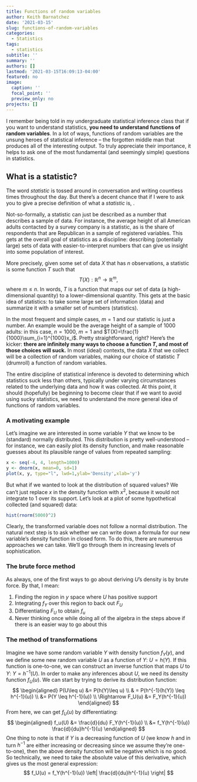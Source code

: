 ```yaml
---
title: Functions of random variables
author: Keith Barnatchez
date: '2021-03-15'
slug: functions-of-random-variables
categories:
  - Statistics
tags:
  - statistics
subtitle: ''
summary: ''
authors: []
lastmod: '2021-03-15T16:09:13-04:00'
featured: no
image:
  caption: ''
  focal_point: ''
  preview_only: no
projects: []
---
```


I remember being told in my undergraduate statistical inference class that if you want to understand statistics, **you need to understand functions of random variables**. In a lot of ways, functions of random variables are the unsung heroes of statistical inference -- the forgotten middle man that produces all of the interesting output. To truly appreciate their importance, it helps to ask one of the most fundamental (and seemingly simple) questions in statistics.

## What is a statistic?
The word *statistic* is tossed around in conversation and writing countless times throughout the day. But there's a decent chance that if I were to ask you to give a precise definition of what a *statistic* is, .

Not-so-formally, a statistic can just be described as a number that describes a sample of data. For instance, the average height of all American adults contacted by a survey company is a statistic, as is the share of respondents that are Republican in a sample of registered variables. This gets at the overall goal of statistics as a discipline: describing (potentially large) sets of data with easier-to-interpret numbers that can give us insight into some population of interest. 

More precisely, given some set of data $X$ that has $n$ observations, a statistic is some function $T$ such that 
$$
T(X): \mathbb{R}^n \to \mathbb{R}^m,
$$
where $m \leq n$. In words, $T$ is a function that maps our set of data (a high-dimensional quantity) to a lower-dimensional quantity. This gets at the basic idea of statistics: to take some large set of information (data) and summarize it with a smaller set of numbers (statistics).

In the most frequent and simple cases, $m=1$ and our statistic is just a number. An example would be the average height of a sample of $1000$ adults: in this case, $n=1000$, $m=1$ and $T(X)=\frac{1}{1000}\sum_{i=1}^{1000}x_i$. Pretty straightforward, right? Here's the kicker: **there are infinitely many ways to choose a function $T$, and most of those choices will suck.** In most (ideal) contexts, the data $X$ that we collect will be a collection of random variables, making our choice of statistic $T$ (drumroll) a function of random variables.

The entire discipline of statistical inference is devoted to determining which statistics suck less than others, typically under varying circumstances related to the underlying data and how it was collected. At this point, it should (hopefully) be beginning to become clear that if we want to avoid using sucky statistics, we need to understand the more general idea of functions of random variables.

### A motivating example

Let's imagine we are interested in some variable $Y$ that we know to be (standard) normally distributed. This distribution is pretty well-understood -- for instance, we can easily plot its density function, and make reasonable guesses about its plausible range of values from repeated sampling:

```r
x <- seq(-4, 4, length=1000)
y <- dnorm(x, mean=0, sd=1)
plot(x, y, type="l", lwd=1,ylab='Density',xlab='y')
```

But what if we wanted to look at the distribution of squared values? We can't just replace $x$ in the density function with $x^2$, because it would not integrate to 1 over its support. Let's look at a plot of some hypothetical collected (and squared) data: 

```r
hist(rnorm(5000)^2)
```

Clearly, the transformed variable does not follow a normal distribution. The natural next step is to ask whether we can write down a formula for our new variable's density function in closed form. To do this, there are numerous approaches we can take. We'll go through them in increasing levels of sophistication.


### The brute force method

As always, one of the first ways to go about deriving $U$'s density is by brute force. By that, I mean:

1. Finding the region in $y$ space where $U$ has positive support  
2. Integrating $f_Y$ over this region to back out $F_U$
3. Differentiating $F_U$ to obtain $f_u$
4. Never thinking once while doing all of the algebra in the steps above if there is an easier way to go about this


### The method of transformations

Imagine we have some random variable $Y$ with density function $f_Y(y)$, and we define some new random variable $U$ as a function of $Y$: $U=h(Y)$. If this function is one-to-one, we can construct an inverse function that maps $U$ to $Y$: $Y=h^{-1}(U)$. In order to make any inferences about $U$, we need its density function $f_U(u)$. We can start by trying to derive its distribution function:
$$
\begin{aligned}
P(U\leq u) &= P(h(Y)\leq u) \\
& = P(h^{-1}(h(Y)) \leq h^{-1}(u)) \\
&= P(Y \leq h^{-1}(u)) \\
\Rightarrow F_U(u) &= F_Y(h^{-1}(u))
\end{aligned}
$$
From here, we can get $f_U(u)$ by differentiating:
$$
\begin{aligned}
f_u(U) &= \frac{d}{du} F_Y(h^{-1}(u)) \\
&= f_Y(h^{-1}(u)) \frac{d}{du}h^{-1}(u)
\end{aligned}
$$
One thing to note is that if $Y$ is a decreasing function of $U$ (we know $h$ and in turn $h^{-1}$ are either increasing or decreasing since we assume they're one-to-one), then the above density function will be negative which is no good. So technically, we need to take the absolute value of this derivative, which gives us the most general expression:
$$
f_U(u) = f_Y(h^{-1}(u)) \left| \frac{d}{du}h^{-1}(u) \right|
$$